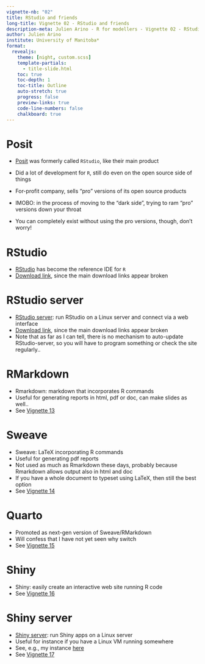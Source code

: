 ---
vignette-nb: "02"
title: RStudio and friends
long-title: Vignette 02 - RStudio and friends
description-meta: Julien Arino - R for modellers - Vignette 02 - RStudio and friends
author: Julien Arino
institute: University of Manitoba*
format: 
  revealjs:
    theme: [night, custom.scss]    
    template-partials:
      - title-slide.html
    toc: true
    toc-depth: 1
    toc-title: Outline
    auto-stretch: true
    progress: false
    preview-links: true
    code-line-numbers: false
    chalkboard: true
---

# Posit

- [Posit](https://posit.co/) was formerly called `RStudio`, like their main product

- Did a lot of development for `R`, still do even on the open source side of things

- For-profit company, sells "pro" versions of its open source products

- IMOBO: in the process of moving to the "dark side", trying to ram "pro" versions down your throat

- You can completely exist without using the pro versions, though, don't worry!

# RStudio

- [RStudio](https://posit.co/products/open-source/rstudio/) has become the reference IDE for `R`
- [Download link](https://posit.co/download/rstudio-desktop/), since the main download links appear broken

# RStudio server

- [RStudio server](https://posit.co/products/open-source/rstudio-server/): run RStudio on a Linux server and connect via a web interface
- [Download link](https://posit.co/download/rstudio-server/), since the main download links appear broken
- Note that as far as I can tell, there is no mechanism to auto-update RStudio-server, so you will have to program something or check the site regularly..

# RMarkdown

- Rmarkdown: markdown that incorporates R commands
- Useful for generating reports in html, pdf or doc, can make slides as well..
- See [Vignette 13](https://julien-arino.github.io/R-for-modellers/SLIDES/vignette-13-RMarkdown.html)

# Sweave

- Sweave: LaTeX incorporating R commands
- Useful for generating pdf reports
- Not used as much as Rmarkdown these days, probably because Rmarkdown allows output also in html and doc
- If you have a whole document to typeset using LaTeX, then still the best option
- See [Vignette 14](https://julien-arino.github.io/R-for-modellers/SLIDES/vignette-14-Sweave.html)

# Quarto

- Promoted as next-gen version of Sweave/RMarkdown
- Will confess that I have not yet seen why switch
- See [Vignette 15](https://julien-arino.github.io/R-for-modellers/SLIDES/vignette-15-Quarto.html)

# Shiny

- Shiny: easily create an interactive web site running R code
- See [Vignette 16](https://julien-arino.github.io/R-for-modellers/SLIDES/vignette-16-Shiny.html)

# Shiny server

- [Shiny server](https://posit.co/products/open-source/shinyserver/): run Shiny apps on a Linux server
- Useful for instance if you have a Linux VM running somewhere
- See, e.g., my instance [here](https://daytah-or-dahtah.ovh:3838/)
- See [Vignette 17](https://julien-arino.github.io/R-for-modellers/SLIDES/vignette-17-Shiny-server.html)

